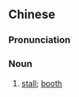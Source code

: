 ==Chinese==
{{zh-forms|s=货摊}}

===Pronunciation===
{{zh-pron
|m=huòtān,er=y
|cat=n
}}

===Noun===
{{zh-noun}}

# [[stall]]; [[booth]]